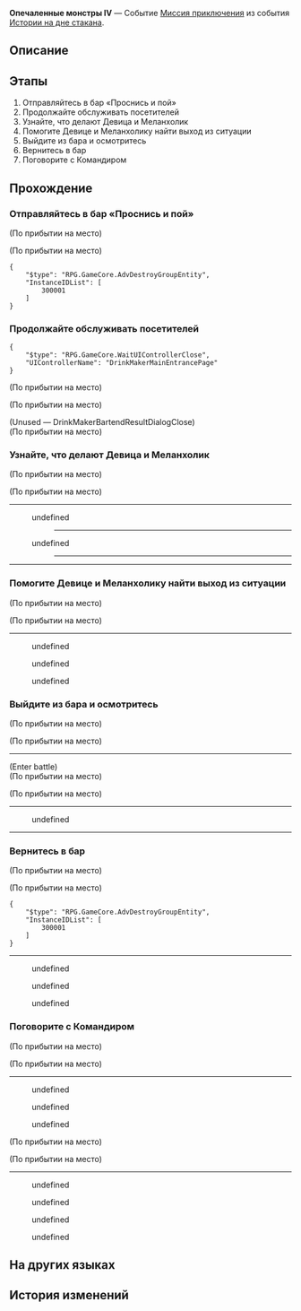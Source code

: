 {{Дополнить|Диалоги.}}
{{Миссия Инфобокс
|id              = 8021104
|Название        = 
|Изображение     = Миссия Освоения Опечаленные монстры IV.png
|Тип             = Миссия приключения
|События         = Истории на дне стакана
|Глава           = Истории на дне стакана
|Условия         = Завершена [[Миссия приключения]] ''[[Опечаленные монстры III]]''
|Персонажи       = Девица; Командир; Меланхолик; Первопроходец; Шивон
|СтартЛокация    = Отель «Грёзы» (Мир грёз)
|Мир             = Пенакония
|Локации         = Отель «Грёзы» (Мир грёз)
|Предыдущая      = Опечаленные монстры III
|Следующая       = Опечаленные монстры V
|Награды         = Опыт Освоения*150; Звёздный нефрит*10; Путеводитель путешественника*4; Утраченный кристалл*3; Кредиты*30 000
}}
'''Опечаленные монстры IV''' — Событие [[Миссия приключения]] из события [[Истории на дне стакана]].

==Описание==
{{Описание|<!--официальное описание из Перекрёстка судеб-->}}

==Этапы==
# Отправляйтесь в бар «Проснись и пой»
# Продолжайте обслуживать посетителей
# Узнайте, что делают Девица и Меланхолик
# Помогите Девице и Меланхолику найти выход из ситуации
# Выйдите из бара и осмотритесь
# Вернитесь в бар
# Поговорите с Командиром

==Прохождение==
{{Дополнить}}


===Отправляйтесь в бар «Проснись и пой»===
{{Описание миссии|локация=Отель «Грёзы» (Мир грёз)|Шивон, хозяйка бара «Проснись и пой», дала вам поручение. Она надеется, что вы сможете временно подменить бармена.<br />Пора открываться.}}
{{Диалог Начало}}
;(По прибытии на место)

;(По прибытии на место)
<pre>{
	"$type": "RPG.GameCore.AdvDestroyGroupEntity",
	"InstanceIDList": [
		300001
	]
}</pre>
<!--Unknown TalkSentence: 802117101-->
<!--Unknown TalkSentence: 802117102-->
{{Диалог Конец}}

===Продолжайте обслуживать посетителей===
{{Описание миссии|локация=Отель «Грёзы» (Мир грёз)|Шивон, хозяйка бара «Проснись и пой», дала вам поручение. Она надеется, что вы сможете временно подменить бармена.<br />Продолжайте обслуживать посетителей.}}
{{Диалог Начало}}
<pre>{
	"$type": "RPG.GameCore.WaitUIControllerClose",
	"UIControllerName": "DrinkMakerMainEntrancePage"
}</pre>
;(По прибытии на место)

;(По прибытии на место)
<!--Unknown TalkSentence: 802115001-->
<!--Unknown TalkSentence: 802115002-->
;(Unused &mdash; DrinkMakerBartendResultDialogClose)
;(По прибытии на место)
{{Диалог Конец}}

===Узнайте, что делают Девица и Меланхолик===
{{Описание миссии|локация=Отель «Грёзы» (Мир грёз)|Шивон, хозяйка бара «Проснись и пой», дала вам поручение. Она надеется, что вы сможете временно подменить бармена.<br />Смена закончилась, но Девица и Меланхолик всё ещё в баре. Выясните, чем они заняты.}}
{{Диалог Начало}}
;(По прибытии на место)

;(По прибытии на место)
----
:{{tx}}
<!--Unknown TalkSentence: 802115101-->
:{{Диалог|Стрелка}} undefined
:<!--Unknown TalkSentence: 802115103-->
:<!--Unknown TalkSentence: 802115104-->
:<!--Unknown TalkSentence: 802115105-->
:<!--Unknown TalkSentence: 802115106-->
::{{tx}}
::----
:{{Диалог|Стрелка}} undefined
:<!--Unknown TalkSentence: 802115105-->
:<!--Unknown TalkSentence: 802115106-->
::{{tx}}
::----
<!--Unknown TalkSentence: 802115105-->
<!--Unknown TalkSentence: 802115106-->
:{{tx}}
----
{{Диалог Конец}}

===Помогите Девице и Меланхолику найти выход из ситуации===
{{Описание миссии|локация=Отель «Грёзы» (Мир грёз)|Шивон, хозяйка бара «Проснись и пой», дала вам поручение. Она надеется, что вы сможете временно подменить бармена.<br />Оказывается, Девица хотела открыть свою душу Меланхолику, но так и не решилась, а сам Меланхолик не очень догадливый... Возможно, вы сможете помочь.}}
{{Диалог Начало}}
;(По прибытии на место)

;(По прибытии на место)
----
<!--Unknown TalkSentence: 802116101-->
<!--Unknown TalkSentence: 802116102-->
:{{Диалог|Стрелка}} undefined
:{{Диалог|Стрелка}} undefined
:{{Диалог|Стрелка}} undefined
{{Диалог Конец}}

===Выйдите из бара и осмотритесь===
{{Описание миссии|локация=Отель «Грёзы» (Мир грёз)|Шивон, хозяйка бара «Проснись и пой», дала вам поручение. Она надеется, что вы сможете временно подменить бармена.<br />Кто-то из монстров зовёт на помощь. Скорее, нужно выяснить, в чём дело!}}
{{Диалог Начало}}
;(По прибытии на место)

;(По прибытии на место)
----
:{{tx}}
;(Enter battle)
:{{Enemy List|Пружинный Крупье из труппы «Кошмарики»*2; Сладкая Горилла из труппы «Кошмарики»*1}}
;(По прибытии на место)

;(По прибытии на место)
----
<!--Unknown TalkSentence: 802116301-->
<!--Unknown TalkSentence: 802116302-->
<!--Unknown TalkSentence: 802116303-->
<!--Unknown TalkSentence: 802116304-->
<!--Unknown TalkSentence: 802116305-->
<!--Unknown TalkSentence: 802116306-->
:{{Диалог|Стрелка}} undefined
<!--Unknown TalkSentence: 802116308-->
:{{tx}}
----
{{Диалог Конец}}

===Вернитесь в бар===
{{Описание миссии|локация=Отель «Грёзы» (Мир грёз)|Шивон, хозяйка бара «Проснись и пой», дала вам поручение. Она надеется, что вы сможете временно подменить бармена.<br />Верните Звёздочку в бар, чтобы разобраться в ситуации.}}
{{Диалог Начало}}
;(По прибытии на место)

;(По прибытии на место)
<pre>{
	"$type": "RPG.GameCore.AdvDestroyGroupEntity",
	"InstanceIDList": [
		300001
	]
}</pre>
----
<!--Unknown TalkSentence: 802116401-->
<!--Unknown TalkSentence: 802116402-->
<!--Unknown TalkSentence: 802116403-->
<!--Unknown TalkSentence: 802116404-->
<!--Unknown TalkSentence: 802116405-->
:{{Диалог|Стрелка}} undefined
:{{Диалог|Стрелка}} undefined
:{{Диалог|Стрелка}} undefined
{{Диалог Конец}}

===Поговорите с Командиром===
{{Описание миссии|локация=Отель «Грёзы» (Мир грёз)|Шивон, хозяйка бара «Проснись и пой», дала вам поручение. Она надеется, что вы сможете временно подменить бармена.<br />Шивон ушла, но похоже, что Командир хочет вам что-то сообщить. Поговорите с ним.}}
{{Диалог Начало}}
<!--Unknown TalkSentence: 802116800-->
;(По прибытии на место)

;(По прибытии на место)
----
<!--Unknown TalkSentence: 802116800-->
<!--Unknown TalkSentence: 802116801-->
:{{Диалог|Стрелка}} undefined
:{{Диалог|Стрелка}} undefined
:{{Диалог|Стрелка}} undefined
;(По прибытии на место)

;(По прибытии на место)
----
:{{tx}}
<!--Unknown TalkSentence: 821204501-->
:{{Диалог|Стрелка}} undefined
:{{Диалог|Стрелка}} undefined
:{{Диалог|Стрелка}} undefined
:{{Диалог|Стрелка}} undefined
{{Диалог Конец}}

==На других языках==
{{На других языках
|en   = Morose Monsters (IV)
|zhs  = 忧伤的怪物们·其四
|zht  = 憂傷的怪物們•其四
|ja   = 悲しき化け物たち・4
|ko   = 우울한 몬스터들•4
|es   = Monstruos melancólicos&nbsp;IV
|fr   = Monstres moroses (IV)
|ru   = Опечаленные монстры IV
|th   = เหล่ามอนสเตอร์ที่เศร้าโศก 4
|vi   = Quái Vật Buồn 4
|de   = Melancholische Monster (Teil 4)
|id   = Para Monster yang Bersedih 4
|pt   = Monstros Taciturnos (IV)
}}

==История изменений==
{{История изменений|2.7}}
